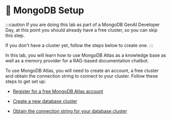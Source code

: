 # 👐 MongoDB Setup

:::caution
If you are doing this lab as part of a MongoDB GenAI Developer Day, at this point you should already have a free cluster, so you can skip this step.

If you don't have a cluster yet, follow the steps below to create one.
:::

In this lab, you will learn how to use MongoDB Atlas as a knowledge base as well as a memory provider for a RAG-based documentation chatbot.

To use MongoDB Atlas, you will need to create an account, a free cluster and obtain the connection string to connect to your cluster. Follow these steps to get set up:

* [Register for a free MongoDB Atlas account](https://mongodb-developer.github.io/intro-lab/docs/mongodb-atlas/create-account)

* [Create a new database cluster](https://mongodb-developer.github.io/intro-lab/docs/mongodb-atlas/create-cluster)

* [Obtain the connection string for your database cluster](https://mongodb-developer.github.io/intro-lab/docs/importing-data/get-connection-string)
